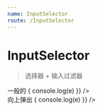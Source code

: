 ```yaml
---
name: InputSelector
route: /InputSelector
---
```



# InputSelector

<PropsTable of={InputSelector} />

> 选择器 + 输入过滤器

<Playground>
  <div className="layout col j-c-c" style={{height: 300}}>
    <div className="layout">
      <div className="mr10">
        <span className="mr10">一般的</span>
        <InputSelector
          values={{
            value1: 'value1',
            value2: 'value2',
            value3: 'value3',
          }}
          onChange={e => {
            console.log(e)
          }} />
      </div>
      <div>
        <span className="mr10">向上弹出</span>
        <InputSelector
          position="top"
          values={{
            value1: 'value1',
            value2: 'value2',
            value3: 'value3',
          }}
          onChange={e => {
            console.log(e)
          }} />
      </div>
    </div>
  </div>
</Playground>
